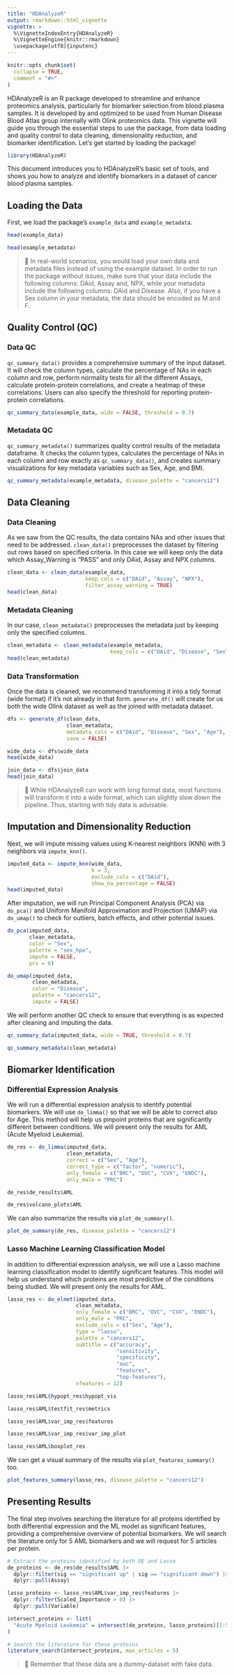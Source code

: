 ```yaml
---
title: "HDAnalyzeR"
output: rmarkdown::html_vignette
vignette: >
  %\VignetteIndexEntry{HDAnalyzeR}
  %\VignetteEngine{knitr::rmarkdown}
  \usepackage[utf8]{inputenc}
---
```


```r
knitr::opts_chunk$set(
  collapse = TRUE,
  comment = "#>"
)
```

HDAnalyzeR is an R package developed to streamline and enhance proteomics analysis, particularly for biomarker selection from blood plasma samples. It is developed by and optimized to be used from Human Disease Blood Atlas group internally with Olink proteomics data. This vignette will guide you through the essential steps to use the package, from data loading and quality control to data cleaning, dimensionality reduction, and biomarker identification. Let's get started by loading the package!

```r
library(HDAnalyzeR)
```

This document introduces you to HDAnalyzeR's basic set of tools, and shows you how to analyze and identify biomarkers in a dataset of cancer blood plasma samples. 

## Loading the Data

First, we load the package's `example_data` and `example_metadata`.

```r
head(example_data)
```

```r
head(example_metadata)
```
>📓 In real-world scenarios, you would load your own data and metadata files instead of using the example dataset. In order to run the package without issues, make sure that your data include the following columns: DAid, Assay and, NPX, while your metadata include the following columns: DAid and Disease. Also, if you have a Sex column in your metadata, the data should be encoded as M and F.

## Quality Control (QC)

### Data QC

`qc_summary_data()` provides a comprehensive summary of the input dataset. It will check the column types, calculate the percentage of NAs in each column and row, perform normality tests for all the different Assays, calculate protein-protein correlations, and create a heatmap of these correlations. Users can also specify the threshold for reporting protein-protein correlations.

```r
qc_summary_data(example_data, wide = FALSE, threshold = 0.7)
```

### Metadata QC

`qc_summary_metadata()` summarizes quality control results of the metadata dataframe. It checks the column types, calculates the percentage of NAs in each column and row exactly as `qc_summary_data()`, and creates summary visualizations for key metadata variables such as Sex, Age, and BMI.

```r
qc_summary_metadata(example_metadata, disease_palette = "cancers12")
```

## Data Cleaning

### Data Cleaning

As we saw from the QC results, the data contains NAs and other issues that need to be addressed. `clean_data()` preprocesses the dataset by filtering out rows based on specified criteria. In this case we will keep only the data which Assay_Warning is "PASS" and only DAid, Assay and NPX columns. 

```r
clean_data <- clean_data(example_data, 
                         keep_cols = c("DAid", "Assay", "NPX"),
                         filter_assay_warning = TRUE)
head(clean_data)
```

### Metadata Cleaning

In our case, `clean_metadata()` preprocesses the metadata just by keeping only the specified columns.

```r
clean_metadata <- clean_metadata(example_metadata, 
                                 keep_cols = c("DAid", "Disease", "Sex", "Age"))
head(clean_metadata)
```

### Data Transformation

Once the data is cleaned, we recommend transforming it into a tidy format (wide format) if it's not already in that form. `generate_df()` will create for us both the wide Olink dataset as well as the joined with metadata dataset.

```r
dfs <- generate_df(clean_data, 
                   clean_metadata, 
                   metadata_cols = c("DAid", "Disease", "Sex", "Age"), 
                   save = FALSE)

wide_data <- dfs$wide_data
head(wide_data)

join_data <- dfs$join_data
head(join_data)
```

>📓 While HDAnalyzeR can work with long format data, most functions will transform it into a wide format, which can slightly slow down the pipeline. Thus, starting with tidy data is advisable.

## Imputation and Dimensionality Reduction

Next, we will impute missing values using K-nearest neighbors (KNN) with 3 neighbors via `impute_knn()`. 

```r
imputed_data <- impute_knn(wide_data, 
                           k = 3,
                           exclude_cols = c("DAid"),
                           show_na_percentage = FALSE)
head(imputed_data)
```

After imputation, we will run Principal Component Analysis (PCA) via `do_pca()` and Uniform Manifold Approximation and Projection (UMAP) via `do_umap()` to check for outliers, batch effects, and other potential issues. 

```r
do_pca(imputed_data, 
       clean_metadata,
       color = "Sex",
       palette = "sex_hpa",
       impute = FALSE,
       pcs = 6)
```

```r
do_umap(imputed_data, 
        clean_metadata,
        color = "Disease",
        palette = "cancers12",
        impute = FALSE)
```

We will perform another QC check to ensure that everything is as expected after cleaning and imputing the data.

```r
qc_summary_data(imputed_data, wide = TRUE, threshold = 0.7)
```

```r
qc_summary_metadata(clean_metadata)
```

## Biomarker Identification

### Differential Expression Analysis

We will run a differential expression analysis to identify potential biomarkers. We will use `do_limma()` so that we will be able to correct also for Age. This method will help us pinpoint proteins that are significantly different between conditions. We will present only the results for AML (Acute Myeloid Leukemia).

```r
de_res <- do_limma(imputed_data, 
                   clean_metadata,
                   correct = c("Sex", "Age"),
                   correct_type = c("factor", "numeric"),
                   only_female = c("BRC", "OVC", "CVX", "ENDC"),
                   only_male = "PRC")

de_res$de_results$AML

de_res$volcano_plots$AML
```

We can also summarize the results via `plot_de_summary()`.

```r
plot_de_summary(de_res, disease_palette = "cancers12")
```

### Lasso Machine Learning Classification Model

In addition to differential expression analysis, we will use a Lasso machine learning classification model to identify significant features. This model will help us understand which proteins are most predictive of the conditions being studied. We will present only the results for AML.

```r
lasso_res <- do_elnet(imputed_data, 
                      clean_metadata, 
                      only_female = c("BRC", "OVC", "CVX", "ENDC"),
                      only_male = "PRC",
                      exclude_cols = c("Sex", "Age"),
                      type = "lasso",
                      palette = "cancers12",
                      subtitle = c("accuracy", 
                                   "sensitivity", 
                                   "specificity", 
                                   "auc", 
                                   "features",
                                   "top-features"),
                      nfeatures = 12)

lasso_res$AML$hypopt_res$hypopt_vis

lasso_res$AML$testfit_res$metrics

lasso_res$AML$var_imp_res$features

lasso_res$AML$var_imp_res$var_imp_plot

lasso_res$AML$boxplot_res
```

We can get a visual summary of the results via `plot_features_summary()` too.

```r
plot_features_summary(lasso_res, disease_palette = "cancers12")
```

## Presenting Results

The final step involves searching the literature for all proteins identified by both differential expression and the ML model as significant features, providing a comprehensive overview of potential biomarkers. We will search the literature only for 5 AML biomarkers and we will request for 5 articles per protein.

```r
# Extract the proteins identified by both DE and Lasso
de_proteins <- de_res$de_results$AML |> 
  dplyr::filter(sig == "significant up" | sig == "significant down") |> 
  dplyr::pull(Assay)

lasso_proteins <- lasso_res$AML$var_imp_res$features |> 
  dplyr::filter(Scaled_Importance > 0) |> 
  dplyr::pull(Variable)

intersect_proteins <- list(
  "Acute Myeloid Leukemia" = intersect(de_proteins, lasso_proteins)[1:5]
)

# Search the literature for these proteins
literature_search(intersect_proteins, max_articles = 5)
```

>📓 Remember that these data are a dummy-dataset with fake data.
